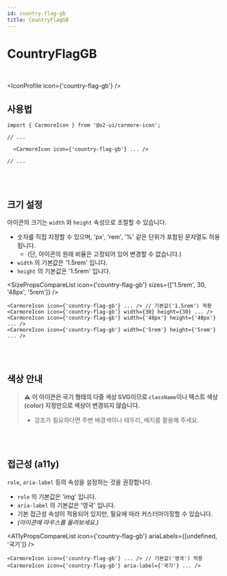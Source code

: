 ```yaml
---
id: country-flag-gb
title: CountryFlagGB
---
```




# CountryFlagGB

<br />

<IconProfile icon={'country-flag-gb'} />

## 사용법

```tsx
import { CarmoreIcon } from '@o2-ui/carmore-icon';

// ...

  <CarmoreIcon icon={'country-flag-gb'} ... />

// ...
```

<br />
<br />

## 크기 설정

아이콘의 크기는 `width` 와 `height` 속성으로 조절할 수 있습니다.

- 숫자를 직접 지정할 수 있으며, 'px', 'rem', '%' 같은 단위가 포함된 문자열도 허용됩니다.
  - (단, 아이콘의 원래 비율은 고정되어 있어 변경할 수 없습니다.)
- `width` 의 기본값은 '1.5rem' 입니다.
- `height` 의 기본값은 '1.5rem' 입니다.

<SizePropsCompareList icon={'country-flag-gb'} sizes={['1.5rem', 30, '48px', '5rem']} />

```tsx
<CarmoreIcon icon={'country-flag-gb'} ... /> // 기본값('1.5rem') 적용
<CarmoreIcon icon={'country-flag-gb'} width={30} height={30} ... />
<CarmoreIcon icon={'country-flag-gb'} width={'48px'} height={'48px'} ... />
<CarmoreIcon icon={'country-flag-gb'} width={'5rem'} height={'5rem'} ... />
```

<br />
<br />

## 색상 안내

> ⚠️ <b>이 아이콘은 국기 형태의 다중 색상 SVG이므로 `className`이나 텍스트 색상(color) 지정만으로 색상이 변경되지 않습니다. </b>
>
> - 강조가 필요하다면 주변 배경색이나 테두리, 배지를 활용해 주세요.

<br />
<br />

## 접근성 (a11y)

`role`, `aria-label` 등의 속성을 설정하는 것을 권장합니다.

- `role` 의 기본값은 'img' 입니다.
- `aria-label` 의 기본값은 '영국' 입니다.
- 기본 접근성 속성이 적용되어 있지만, 필요에 따라 커스터마이징할 수 있습니다.
- _(아이콘에 마우스를 올려보세요.)_

<A11yPropsCompareList icon={'country-flag-gb'} ariaLabels={[undefined, '국기']} />

```tsx
<CarmoreIcon icon={'country-flag-gb'} ... /> // 기본값('영국') 적용
<CarmoreIcon icon={'country-flag-gb'} aria-label={'국기'} ... />
```
